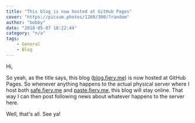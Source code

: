 ```yaml
---
title: "This blog is now hosted at GitHub Pages"
cover: "https://picsum.photos/1280/300/?random"
author: "bobby"
date: "2018-05-07 18:22:44"
category: "n/a"
tags:
    - General
    - Blog
---
```

Hi,

So yeah, as the title says, this blog ([blog.fiery.me](https://blog.fiery.me)) is now hosted at GitHub Pages. So whenever anything happens to the actual physical server where I host both [safe.fiery.me](https://safe.fiery.me) and [paste.fiery.me](https://paste.fiery.me), this blog will stay online. That way I can then post following news about whatever happens to the server here.

Well, that's all. See ya!
